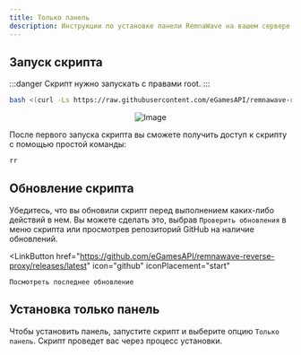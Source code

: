 ```yaml
---
title: Только панель
description: Инструкции по установке панели RemnaWave на вашем сервере.
---
```



## Запуск скрипта

:::danger
Скрипт нужно запускать с правами root.
:::

```bash
bash <(curl -Ls https://raw.githubusercontent.com/eGamesAPI/remnawave-reverse-proxy/refs/heads/main/install_remnawave.sh)
```

<p align="center">
  <img src="https://github.com/eGamesAPI/remnawave-reverse-proxy/raw/main/media/remnawave-reverse-proxy_en.png" alt="Image" />
</p>

После первого запуска скрипта вы сможете получить доступ к скрипту с помощью простой команды:

```bash
rr
```

## Обновление скрипта

Убедитесь, что вы обновили скрипт перед выполнением каких-либо действий в нем. Вы можете сделать это, выбрав `Проверить обновления` в меню скрипта или просмотрев репозиторий GitHub на наличие обновлений.

<LinkButton
    href="https://github.com/eGamesAPI/remnawave-reverse-proxy/releases/latest"
    icon="github"
    iconPlacement="start"
>
    Посмотреть последнее обновление
</LinkButton>

## Установка только панель

Чтобы установить панель, запустите скрипт и выберите опцию `Только панель`. Скрипт проведет вас через процесс установки.
